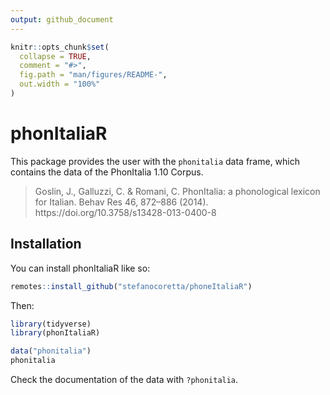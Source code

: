 ```yaml
---
output: github_document
---
```


<!-- README.md is generated from README.Rmd. Please edit that file -->

```r
knitr::opts_chunk$set(
  collapse = TRUE,
  comment = "#>",
  fig.path = "man/figures/README-",
  out.width = "100%"
)
```

# phonItaliaR

<!-- badges: start -->
<!-- badges: end -->

This package provides the user with the `phonitalia` data frame, which contains the data of the PhonItalia 1.10 Corpus.

> Goslin, J., Galluzzi, C. & Romani, C. PhonItalia: a phonological lexicon for Italian. Behav Res 46, 872–886 (2014). https://doi.org/10.3758/s13428-013-0400-8

## Installation

You can install phonItaliaR like so:

``` r
remotes::install_github("stefanocoretta/phoneItaliaR")
```

Then:

```r
library(tidyverse)
library(phonItaliaR)
```

```r
data("phonitalia")
phonitalia
```

Check the documentation of the data with `?phonitalia`.
